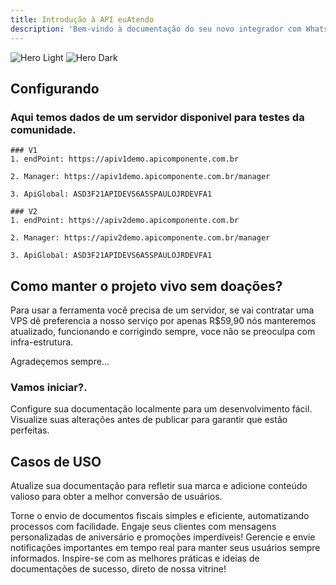 ```yaml
---
title: Introdução à API euAtendo
description: 'Bem-vindo à documentação do seu novo integrador com WhatsApp'
---
```


<img
  className="block dark:hidden"
  src="https://s33.apidevs.app/euatendo/10.png"
  alt="Hero Light"
/>
<img
  className="hidden dark:block"
  src="https://s33.apidevs.app/euatendo/10.png"
  alt="Hero Dark"
/>

## Configurando

### Aqui temos dados de um servidor disponivel para testes da comunidade.

	### V1
	1. endPoint: https://apiv1demo.apicomponente.com.br
	
	2. Manager: https://apiv1demo.apicomponente.com.br/manager
	
	3. ApiGlobal: ASD3F21APIDEVS6A5SPAULOJRDEVFA1

	### V2
	1. endPoint: https://apiv2demo.apicomponente.com.br
	
	2. Manager: https://apiv2demo.apicomponente.com.br/manager
	
	3. ApiGlobal: ASD3F21APIDEVS6A5SPAULOJRDEVFA1
	
	
## Como manter o projeto vivo sem doações?

Para usar a ferramenta você precisa de um servidor, se vai contratar uma VPS dê preferencia a nosso serviço por apenas R$59,90
nós manteremos atualizado, funcionando e corrigindo sempre, voce não se preoculpa com infra-estrutura.

Agradeçemos sempre...

	

### Vamos iniciar?.

<CardGroup cols={2}>
  <Card
    title="Instalando"
    icon="download"
    href="/essentials/instalando"
  >
    Configure sua documentação localmente para um desenvolvimento fácil.
  </Card>
  <Card 
    title="Primeiros passos"
    icon="rocket"
    href="/essentials/primeiros-passos"
  >
    Visualize suas alterações antes de publicar para garantir que estão perfeitas.
  </Card>
</CardGroup>

## Casos de USO

Atualize sua documentação para refletir sua marca e adicione conteúdo valioso para obter a melhor conversão de usuários.

<CardGroup cols={2}>
  <Card
    title="Enviando Documentos Fiscais"
    icon="file-invoice"
    href="/essentials/Casos-de-uso"
  >
    Torne o envio de documentos fiscais simples e eficiente, automatizando processos com facilidade.
  </Card>
  <Card
    title="Mensagens de Aniversário e Promocionais"
    icon="bullhorn"
    href="/essentials/Casos-de-uso"
  >
    Engaje seus clientes com mensagens personalizadas de aniversário e promoções imperdíveis!
  </Card>
  <Card
    title="Central de Notificação Global"
    icon="bell"
    href="/essentials/Casos-de-uso"
  >
    Gerencie e envie notificações importantes em tempo real para manter seus usuários sempre informados.
  </Card>
  <Card
    title="Veja Mais Inspirações Aqui"
    icon="trophy"
    href="/essentials/Casos-de-uso"
  >
    Inspire-se com as melhores práticas e ideias de documentações de sucesso, direto de nossa vitrine!
  </Card>
</CardGroup>

